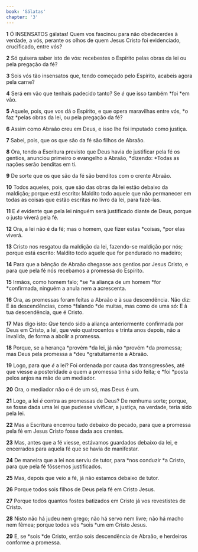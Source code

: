 ```yaml
---
book: 'Gálatas'
chapter: '3'
---
```


**1** Ó INSENSATOS gálatas! Quem vos fascinou para não obedecerdes à verdade, a vós, perante os olhos de quem Jesus Cristo foi evidenciado, crucificado, entre vós?

**2** Só quisera saber isto de vós: recebestes o Espírito pelas obras da lei ou pela pregação da fé?

**3** Sois vós tão insensatos que, tendo começado pelo Espírito, acabeis agora pela carne?

**4** Será em vão que tenhais padecido tanto? Se _é_ que isso também *foi *em vão.

**5** Aquele, pois, que vos dá o Espírito, e que opera maravilhas entre vós, *o faz *pelas obras da lei, ou pela pregação da fé?

**6** Assim como Abraão creu em Deus, e isso lhe foi imputado como justiça.

**7** Sabei, pois, que os que são da fé são filhos de Abraão.

**8** Ora, tendo a Escritura previsto que Deus havia de justificar pela fé os gentios, anunciou primeiro o evangelho a Abraão, *dizendo: *Todas as nações serão benditas em ti.

**9** De sorte que os que são da fé são benditos com o crente Abraão.

**10** Todos aqueles, pois, que são das obras da lei estão debaixo da maldição; porque está escrito: Maldito todo aquele que não permanecer em todas as coisas que estão escritas no livro da lei, para fazê-las.

**11** E _é_ evidente que pela lei ninguém será justificado diante de Deus, porque o justo viverá pela fé.

**12** Ora, a lei não é da fé; mas o homem, que fizer estas *coisas, *por elas viverá.

**13** Cristo nos resgatou da maldição da lei, fazendo-se maldição por nós; porque está escrito: Maldito todo aquele que for pendurado no madeiro;

**14** Para que a bênção de Abraão chegasse aos gentios por Jesus Cristo, e para que pela fé nós recebamos a promessa do Espírito.

**15** Irmãos, como homem falo; *se *a aliança de um homem *for *confirmada, ninguém a anula nem a acrescenta.

**16** Ora, as promessas foram feitas a Abraão e à sua descendência. Não diz: E às descendências, como *falando *de muitas, mas como de uma só: E à tua descendência, que é Cristo.

**17** Mas digo isto: _Que_ tendo sido a aliança anteriormente confirmada por Deus em Cristo, a lei, que veio quatrocentos e trinta anos depois, não a invalida, de forma a abolir a promessa.

**18** Porque, se a herança *provém *da lei, já não *provém *da promessa; mas Deus pela promessa a *deu *gratuitamente a Abraão.

**19** Logo, para que _é_ a lei? Foi ordenada por causa das transgressões, até que viesse a posteridade a quem a promessa tinha sido feita; e *foi *posta pelos anjos na mão de um mediador.

**20** Ora, o mediador não o é de um só, mas Deus é um.

**21** Logo, a lei _é_ contra as promessas de Deus? De nenhuma sorte; porque, se fosse dada uma lei que pudesse vivificar, a justiça, na verdade, teria sido pela lei.

**22** Mas a Escritura encerrou tudo debaixo do pecado, para que a promessa pela fé em Jesus Cristo fosse dada aos crentes.

**23** Mas, antes que a fé viesse, estávamos guardados debaixo da lei, e encerrados para aquela fé que se havia de manifestar.

**24** De maneira que a lei nos serviu de tutor, para *nos conduzir *a Cristo, para que pela fé fôssemos justificados.

**25** Mas, depois que veio a fé, já não estamos debaixo de tutor.

**26** Porque todos sois filhos de Deus pela fé em Cristo Jesus.

**27** Porque todos quantos fostes batizados em Cristo já vos revestistes de Cristo.

**28** Nisto não há judeu nem grego; não há servo nem livre; não há macho nem fêmea; porque todos vós *sois *um em Cristo Jesus.

**29** E, se *sois *de Cristo, então sois descendência de Abraão, e herdeiros conforme a promessa.
